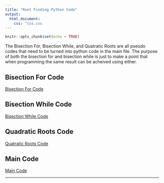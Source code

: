 ```yaml
---
title: "Root Finding Python Code"
output: 
  html_document:
    css: "css.css
---
```


```r
knitr::opts_chunk$set(echo = TRUE)
```

The Bisection For, Bisection While, and Quatratic Roots are all pseudo codes that need to be turned into python code in the main file. The purpose of both the bisection for and bisection while is just to make a point that when programming the same result can be acheived using either. 

## Bisection For Code

[Bisection For Code](A9/bisection_for.pseudo)

## Bisection While Code

[Bisection While Code](A9/bisection_while.pseudo)

## Quadratic Roots Code

[Quatratic Roots Code](A9/quad_roots.pseudo)

## Main Code

[Main Code](A9/main.py)

__________ 